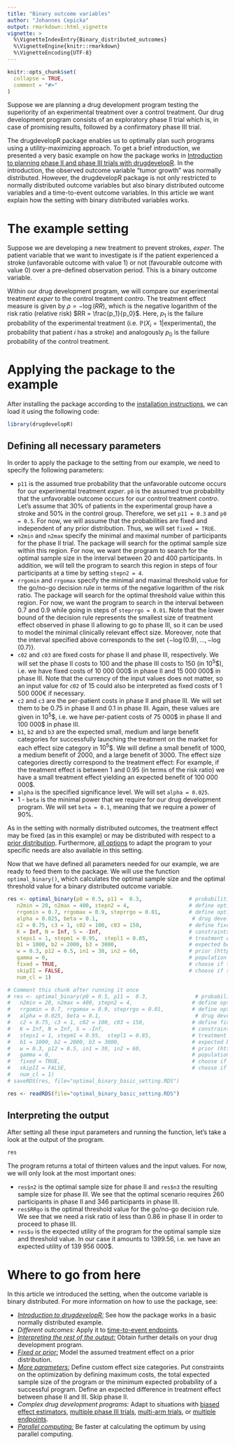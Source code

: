 ```yaml
---
title: "Binary outcome variables"
author: "Johannes Cepicka"
output: rmarkdown::html_vignette
vignette: >
  %\VignetteIndexEntry{Binary_distributed_outcomes}
  %\VignetteEngine{knitr::rmarkdown}
  %\VignetteEncoding{UTF-8}
---
```


```r
knitr::opts_chunk$set(
  collapse = TRUE,
  comment = "#>"
)
```

Suppose we are planning a drug development program testing the superiority of an experimental treatment over a control treatment. Our drug development program consists of an exploratory phase II trial which is, in case of promising results, followed by a confirmatory phase III trial.

The drugdevelopR package enables us to optimally plan such programs using a utility-maximizing approach. To get a brief introduction, we presented a very basic example on how the package works in [Introduction to planning phase II and phase III trials with drugdevelopR](https://sterniii3.github.io/drugdevelopR/articles/Introduction-to-drugdevelopR.html). In the introduction, the observed outcome variable "tumor growth" was normally distributed. However, the drugdevelopR package is not only restricted to normally distributed outcome variables but also binary distributed outcome variables and a time-to-event outcome variables. In this article we want explain how the setting with binary distributed variables works.

# The example setting
Suppose we are developing a new treatment to prevent strokes, *exper*. The patient variable that we want to investigate is if the patient experienced a stroke (unfavorable outcome with value 1) or not (favourable outcome with value 0) over a pre-defined observation period. This is a binary outcome variable.

Within our drug development program, we will compare our experimental treatment *exper* to the control treatment *contro*.
The treatment effect measure is given by $\rho = −\log(RR)$, which is the negative logarithm of the risk ratio (relative risk) $RR = \frac{p_1}{p_0}$. Here, $p_1$ is the failure probability of the experimental treatment (i.e. $\mathbb{P}(X_i = 1|\text{experimental})$, the probability that patient $i$ has a stroke) and analogously $p_0$ is the failure probability of the control treatment.

# Applying the package to the example

After installing the package according to the [installation instructions](https://sterniii3.github.io/drugdevelopR/#Installation), we can load it using the following code:
```r
library(drugdevelopR)
```

## Defining all necessary parameters
In order to apply the package to the setting from our example, we need to specify the following parameters:

* `p11` is the assumed true probability that the unfavorable outcome occurs for our experimental treatment *exper*. `p0` is the assumed true probability that the unfavorable outcome occurs for our control treatment *contro*. Let's assume that 30\% of patients in the experimental group have a stroke and 50\% in the control group. Therefore, we set `p11 = 0.3` and `p0 = 0.5`.  For now, we will assume that the probabilities are fixed and independent of any prior distribution. Thus, we will set `fixed = TRUE`.
* `n2min` and `n2max` specify the minimal and maximal number of participants for the phase II trial. The package will search for the optimal sample size within this region. For now, we want the program to search for the optimal sample size in the interval between 20 and 400 participants. In addition, we will tell the program to search this region in steps of four participants at a time by setting `stepn2 = 4`.
* `rrgomin` and `rrgomax` specify the minimal and maximal threshold value for the go/no-go decision rule in terms of the negative logarithm of the risk ratio. The package will search for the optimal threshold value within this region. For now, we want the program to search in the interval between 0.7 and 0.9 while going in steps of `steprrgo = 0.01`. Note that the lower bound of the decision rule represents the smallest size of treatment effect observed in phase II allowing to go to phase III, so it can be used to model the minimal clinically relevant effect size. Moreover, note that the interval specified above corresponds to the set $\{-\log(0.9), ..., -\log(0.7)\}$.
* `c02` and `c03` are fixed costs for phase II and phase III, respectively. We will set the phase II costs to 100 and the phase III costs to 150 (in $10^5$\$), i.e. we have fixed costs of 10 000 000\$ in phase II and 15 000 000\$ in phase III. Note that the currency of the input values does not matter, so an input value for `c02` of 15 could also be interpreted as fixed costs of 1 500 000€ if necessary. 
* `c2` and `c3` are the per-patient costs in phase II and phase III. We will set them to be 0.75 in phase II and 0.1 in phase III. Again, these values are given in $10^5$\$, i.e. we have per-patient costs of 75 000\$ in phase II and 100 000\$ in phase III.
* `b1`, `b2` and `b3` are the expected small, medium and large benefit categories for successfully launching the treatment on the market for each effect size category in $10^5$\$. We will define a small benefit of 1000, a medium benefit of 2000, and a large benefit of 3000. The effect size categories directly correspond to the treatment effect: For example, if the treatment effect is between 1 and 0.95 (in terms of the risk ratio) we have a small treatment effect yielding an expected benefit of 100 000 000\$.
* `alpha` is the specified significance level. We will set `alpha = 0.025`.
* 1 - `beta` is the minimal power that we require for our drug development program. We will set `beta = 0.1`, meaning that we require a power of 90%.

As in the setting with normally distributed outcomes, the treatment effect may be fixed (as in this example) or may be distributed with respect to a [prior distribution](https://sterniii3.github.io/drugdevelopR/articles/Fixed_and_prior_distributions.html). Furthermore, [all options](https://sterniii3.github.io/drugdevelopR/articles/More_Parameters.html) to adapt the program to your specific needs are also available in this setting.

Now that we have defined all parameters needed for our example, we are ready to feed them to the package. We will use the function `optimal_binary()`, which calculates the optimal sample size and the optimal threshold value for a binary distributed outcome variable.
```r
res <- optimal_binary(p0 = 0.5, p11 =  0.3,               # probabilities of the unfavorable outcome
   n2min = 20, n2max = 400, stepn2 = 4,                   # define optimization set for n2
   rrgomin = 0.7, rrgomax = 0.9, steprrgo = 0.01,         # define optimization set for RRgo
   alpha = 0.025, beta = 0.1,                              # drug development planning parameters
   c2 = 0.75, c3 = 1, c02 = 100, c03 = 150,               # define fixed and variable costs for phase II and III,
   K = Inf, N = Inf, S = -Inf,                            # constraints
   steps1 = 1, stepm1 = 0.95,  stepl1 = 0.85,             # treatment effect size categories as proposed by IQWiG (2016)
   b1 = 1000, b2 = 2000, b3 = 3000,                       # expected benefit categories
   w = 0.3, p12 = 0.5, in1 = 30, in2 = 60,                # prior (https://web.imbi.uni-heidelberg.de/prior/)
   gamma = 0,                                             # population structures in phase II and III
   fixed = TRUE,                                          # choose if true treatment effects are fixed or random
   skipII = FALSE,                                        # choose if skipping phase II would be an option
   num_cl = 1)
```

```r
# Comment this chunk after running it once
# res <- optimal_binary(p0 = 0.5, p11 =  0.3,               # probabilities of the unfavorable outcome
#   n2min = 20, n2max = 400, stepn2 = 4,                   # define optimization set for n2
#   rrgomin = 0.7, rrgomax = 0.9, steprrgo = 0.01,         # define optimization set for RRgo
#   alpha = 0.025, beta = 0.1,                              # drug development planning parameters
#   c2 = 0.75, c3 = 1, c02 = 100, c03 = 150,               # define fixed and variable costs for phase II and III,
#   K = Inf, N = Inf, S = -Inf,                            # constraints
#   steps1 = 1, stepm1 = 0.95,  stepl1 = 0.85,             # treatment effect size categories as proposed by IQWiG (2016)
#   b1 = 1000, b2 = 2000, b3 = 3000,                       # expected benefit categories
#   w = 0.3, p12 = 0.5, in1 = 30, in2 = 60,                # prior (https://web.imbi.uni-heidelberg.de/prior/)
#   gamma = 0,                                             # population structures in phase II and III
#   fixed = TRUE,                                          # choose if true treatment effects are fixed or random
#   skipII = FALSE,                                        # choose if skipping phase II would be an option
#   num_cl = 1)
# saveRDS(res, file="optimal_binary_basic_setting.RDS")
```
```r
res <- readRDS(file="optimal_binary_basic_setting.RDS")
```

## Interpreting the output

After setting all these input parameters and running the function, let's take a look at the output of the program.

```r
res
```


The program returns a total of thirteen values and the input values. For now, we will only look at the most important ones:

* `res$n2` is the optimal sample size for phase II and `res$n3` the resulting sample size for phase III. We see that the optimal scenario requires 260 participants in phase II and 346 participants in phase III. 
* `res$RRgo` is the optimal threshold value for the go/no-go decision rule. We see that we need a risk ratio of less than 0.86 in phase II in order to proceed to phase III. 
* `res$u` is the expected utility of the program for the optimal sample size and threshold value. In our case it amounts to 1399.56, i.e. we have an expected utility of 139 956 000\$. 

# Where to go from here

In this article we introduced the setting, when the outcome variable is binary distributed. 
For more information on how to use the package, see:

* [*Introduction to drugdevelopR:*](https://sterniii3.github.io/drugdevelopR/articles/Introduction-to-drugdevelopR.html) See how the package works in a basic normally distributed example.
* *Different outcomes:* Apply it to [time-to-event endpoints](https://sterniii3.github.io/drugdevelopR/articles/Time-to-event_outcomes.html).
* [*Interpreting the rest of the output:*](https://sterniii3.github.io/drugdevelopR/articles/Interpreting_Output.html) Obtain further details on your drug development program.
* [*Fixed or prior:*](https://sterniii3.github.io/drugdevelopR/articles/Fixed_and_prior_distributions.html) Model the assumed treatment effect on a prior distribution.
* [*More parameters:*](https://sterniii3.github.io/drugdevelopR/articles/More_Parameters.html) Define custom effect size categories. Put constraints on the optimization by defining maximum costs, the total expected sample size of the program or the minimum expected probability of a successful program. Define an expected difference in treatment effect between phase II and III. Skip phase II.
* *Complex drug development programs:* Adapt to situations with [biased effect estimators](https://sterniii3.github.io/drugdevelopR/articles/Bias_adjustment.html), [multiple phase III trials](https://sterniii3.github.io/drugdevelopR/articles/Multitrial.html), [multi-arm trials](https://sterniii3.github.io/drugdevelopR/articles/Multiarm_Trials.html), or [multiple endpoints](https://sterniii3.github.io/drugdevelopR/articles/Multiple_Endpoints.html).
* [*Parallel computing:*](https://sterniii3.github.io/drugdevelopR/articles/More_Parameters.html#parallel-computing) Be faster at calculating the optimum by using parallel computing.
